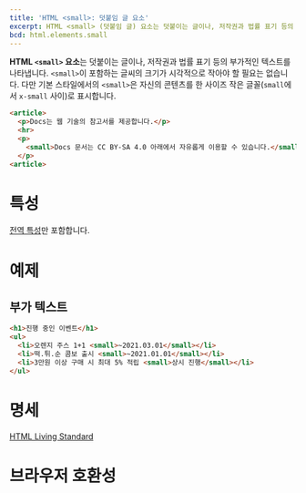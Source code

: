 ```yaml
---
title: 'HTML <small>: 덧붙임 글 요소'
excerpt: HTML <small> (덧붙임 글) 요소는 덧붙이는 글이나, 저작권과 법률 표기 등의 부가적인 텍스트를 나타냅니다.
bcd: html.elements.small
---
```


**HTML `<small>` 요소**는 덧붙이는 글이나, 저작권과 법률 표기 등의 부가적인 텍스트를 나타냅니다. `<small>`이 포함하는 글씨의 크기가 시각적으로 작아야 할 필요는 없습니다. 다만 기본 스타일에서의 `<small>`은 자신의 콘텐츠를 한 사이즈 작은 글꼴(`small`에서 `x-small` 사이)로 표시합니다.

<HTMLDemo height={160}>

```html
<article>
  <p>Docs는 웹 기술의 참고서를 제공합니다.</p>
  <hr>
  <p>
    <small>Docs 문서는 CC BY-SA 4.0 아래에서 자유롭게 이용할 수 있습니다.</small>
  </p>
<article>
```

</HTMLDemo>

# 특성

[전역 특성](/docs/Web/HTML/Global_attributes)만 포함합니다.

# 예제

## 부가 텍스트

```html name=option
<h1>진행 중인 이벤트</h1>
<ul>
  <li>오렌지 주스 1+1 <small>~2021.03.01</small></li>
  <li>떡.튀.순 콤보 출시 <small>~2021.01.01</small></li>
  <li>3만원 이상 구매 시 최대 5% 적립 <small>상시 진행</small></li>
</ul>
```

<LiveExample name="option" height={160} />

# 명세

[HTML Living Standard](https://html.spec.whatwg.org/multipage/text-level-semantics.html#the-small-element)

# 브라우저 호환성

<BrowserCompat data={bcd} />
